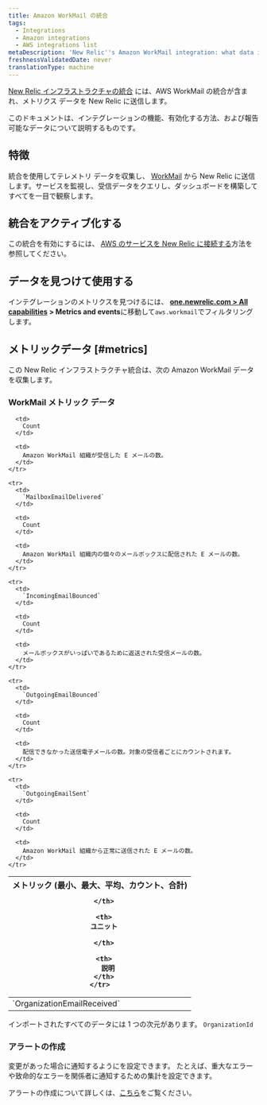 ```yaml
---
title: Amazon WorkMail の統合
tags:
  - Integrations
  - Amazon integrations
  - AWS integrations list
metaDescription: 'New Relic''s Amazon WorkMail integration: what data it reports and how to enable it.'
freshnessValidatedDate: never
translationType: machine
---
```


[New Relic インフラストラクチャの統合](/docs/infrastructure/integrations-getting-started/getting-started/introduction-infrastructure-integrations) には、AWS WorkMail の統合が含まれ、メトリクス データを New Relic に送信します。

このドキュメントは、インテグレーションの機能、有効化する方法、および報告可能なデータについて説明するものです。

## 特徴

統合を使用してテレメトリ データを収集し、 [WorkMail](https://aws.amazon.com/WorkMail/) から New Relic に送信します。サービスを監視し、受信データをクエリし、ダッシュボードを構築してすべてを一目で観察します。

## 統合をアクティブ化する

この統合を有効にするには、 [AWS のサービスを New Relic に接続する](/docs/infrastructure/amazon-integrations/connect/aws-metric-stream-setup/)方法を参照してください。

## データを見つけて使用する

インテグレーションのメトリクスを見つけるには、 <DNT>**[one.newrelic.com > All capabilities](https://one.newrelic.com/all-capabilities) > Metrics and events**</DNT>に移動して`aws.workmail`でフィルタリングします。

## メトリックデータ [#metrics]

この New Relic インフラストラクチャ統合は、次の Amazon WorkMail データを収集します。

### WorkMail メトリック データ

<table>
  <thead>
    <tr>
      <th style={{ width: "200px" }}>
        メトリック (最小、最大、平均、カウント、合計)  

      </th>

      <th>
        ユニット  

      </th>

      <th>
        説明
      </th>
    </tr>
  </thead>

  <tbody>
    <tr>
      <td>
        `OrganizationEmailReceived`
      </td>

      <td>
        Count
      </td>

      <td>
        Amazon WorkMail 組織が受信した E メールの数。
      </td>
    </tr>

    <tr>
      <td>
        `MailboxEmailDelivered`
      </td>

      <td>
        Count
      </td>

      <td>
        Amazon WorkMail 組織内の個々のメールボックスに配信された E メールの数。
      </td>
    </tr>

    <tr>
      <td>
        `IncomingEmailBounced`
      </td>

      <td>
        Count
      </td>

      <td>
        メールボックスがいっぱいであるために返送された受信メールの数。
      </td>
    </tr>

    <tr>
      <td>
        `OutgoingEmailBounced`
      </td>

      <td>
        Count
      </td>

      <td>
        配信できなかった送信電子メールの数。対象の受信者ごとにカウントされます。
      </td>
    </tr>

    <tr>
      <td>
        `OutgoingEmailSent`
      </td>

      <td>
        Count
      </td>

      <td>
        Amazon WorkMail 組織から正常に送信された E メールの数。
      </td>
    </tr>
  </tbody>
</table>

インポートされたすべてのデータには 1 つの次元があります。 `OrganizationId`

### アラートの作成

変更があった場合に通知するように<InlinePopover type="alerts"/>を設定できます。 たとえば、重大なエラーや致命的なエラーを関係者に通知するための集計を設定できます。

アラートの作成について詳しくは、[こちら](/docs/alerts-applied-intelligence/new-relic-alerts/learn-alerts/introduction-alerts/)をご覧ください。
